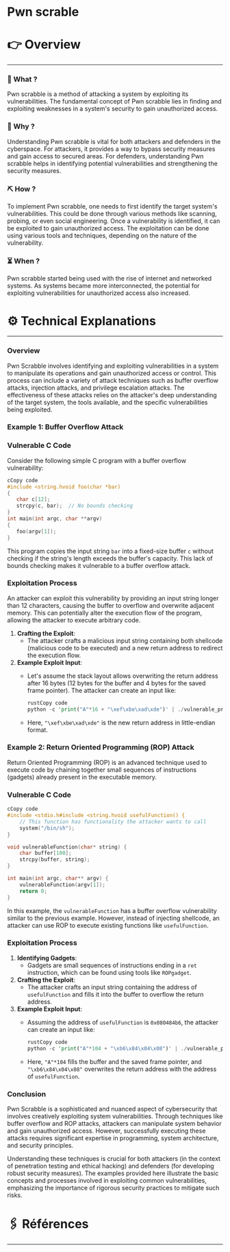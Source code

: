 # Pwn scrable


# 👉 Overview

---

### 👀 What ?

Pwn scrabble is a method of attacking a system by exploiting its vulnerabilities. The fundamental concept of Pwn scrabble lies in finding and exploiting weaknesses in a system's security to gain unauthorized access.


### 🧐 Why ?

Understanding Pwn scrabble is vital for both attackers and defenders in the cyberspace. For attackers, it provides a way to bypass security measures and gain access to secured areas. For defenders, understanding Pwn scrabble helps in identifying potential vulnerabilities and strengthening the security measures.


### ⛏️ How ?

To implement Pwn scrabble, one needs to first identify the target system's vulnerabilities. This could be done through various methods like scanning, probing, or even social engineering. Once a vulnerability is identified, it can be exploited to gain unauthorized access. The exploitation can be done using various tools and techniques, depending on the nature of the vulnerability.


### ⏳ When ?

Pwn scrabble started being used with the rise of internet and networked systems. As systems became more interconnected, the potential for exploiting vulnerabilities for unauthorized access also increased.


# ⚙️ Technical Explanations

---

### Overview

Pwn Scrabble involves identifying and exploiting vulnerabilities in a system to manipulate its operations and gain unauthorized access or control. This process can include a variety of attack techniques such as buffer overflow attacks, injection attacks, and privilege escalation attacks. The effectiveness of these attacks relies on the attacker's deep understanding of the target system, the tools available, and the specific vulnerabilities being exploited.

### Example 1: Buffer Overflow Attack

### Vulnerable C Code

Consider the following simple C program with a buffer overflow vulnerability:

```c
cCopy code
#include <string.hvoid foo(char *bar)
{
   char c[12];
   strcpy(c, bar);  // No bounds checking
}
int main(int argc, char **argv)
{
   foo(argv[1]);
}

```

This program copies the input string `bar` into a fixed-size buffer `c` without checking if the string's length exceeds the buffer's capacity. This lack of bounds checking makes it vulnerable to a buffer overflow attack.

### Exploitation Process

An attacker can exploit this vulnerability by providing an input string longer than 12 characters, causing the buffer to overflow and overwrite adjacent memory. This can potentially alter the execution flow of the program, allowing the attacker to execute arbitrary code.

1. **Crafting the Exploit**:
    - The attacker crafts a malicious input string containing both shellcode (malicious code to be executed) and a new return address to redirect the execution flow.
2. **Example Exploit Input**:
    - Let's assume the stack layout allows overwriting the return address after 16 bytes (12 bytes for the buffer and 4 bytes for the saved frame pointer). The attacker can create an input like:
        
        ```rust
        rustCopy code
        python -c 'print("A"*16 + "\xef\xbe\xad\xde")' | ./vulnerable_program
        
        ```
        
    - Here, `"\xef\xbe\xad\xde"` is the new return address in little-endian format.

### Example 2: Return Oriented Programming (ROP) Attack

Return Oriented Programming (ROP) is an advanced technique used to execute code by chaining together small sequences of instructions (gadgets) already present in the executable memory.

### Vulnerable C Code

```c
cCopy code
#include <stdio.h#include <string.hvoid usefulFunction() {
    // This function has functionality the attacker wants to call
    system("/bin/sh");
}

void vulnerableFunction(char* string) {
    char buffer[100];
    strcpy(buffer, string);
}

int main(int argc, char** argv) {
    vulnerableFunction(argv[1]);
    return 0;
}

```

In this example, the `vulnerableFunction` has a buffer overflow vulnerability similar to the previous example. However, instead of injecting shellcode, an attacker can use ROP to execute existing functions like `usefulFunction`.

### Exploitation Process

1. **Identifying Gadgets**:
    - Gadgets are small sequences of instructions ending in a `ret` instruction, which can be found using tools like `ROPgadget`.
2. **Crafting the Exploit**:
    - The attacker crafts an input string containing the address of `usefulFunction` and fills it into the buffer to overflow the return address.
3. **Example Exploit Input**:
    - Assuming the address of `usefulFunction` is `0x080484b6`, the attacker can create an input like:
        
        ```rust
        rustCopy code
        python -c 'print("A"*104 + "\xb6\x84\x04\x08")' | ./vulnerable_program
        
        ```
        
    - Here, `"A"*104` fills the buffer and the saved frame pointer, and `"\xb6\x84\x04\x08"` overwrites the return address with the address of `usefulFunction`.

### Conclusion

Pwn Scrabble is a sophisticated and nuanced aspect of cybersecurity that involves creatively exploiting system vulnerabilities. Through techniques like buffer overflow and ROP attacks, attackers can manipulate system behavior and gain unauthorized access. However, successfully executing these attacks requires significant expertise in programming, system architecture, and security principles.

Understanding these techniques is crucial for both attackers (in the context of penetration testing and ethical hacking) and defenders (for developing robust security measures). The examples provided here illustrate the basic concepts and processes involved in exploiting common vulnerabilities, emphasizing the importance of rigorous security practices to mitigate such risks.

# 🖇️ Références

---